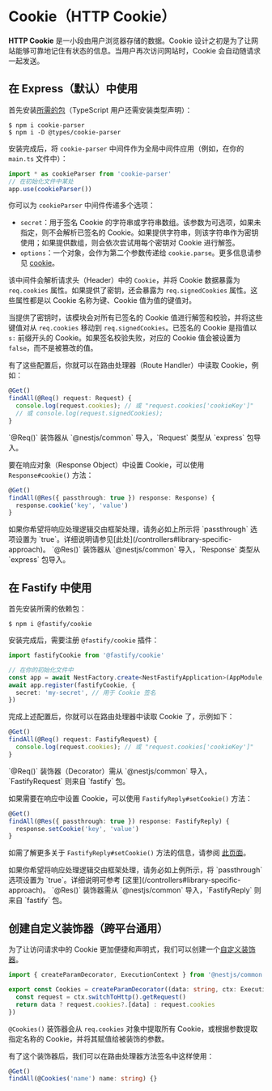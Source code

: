 # Cookie（HTTP Cookie）

**HTTP Cookie** 是一小段由用户浏览器存储的数据。Cookie 设计之初是为了让网站能够可靠地记住有状态的信息。当用户再次访问网站时，Cookie 会自动随请求一起发送。

## 在 Express（默认）中使用

首先安装[所需的包](https://github.com/expressjs/cookie-parser)（TypeScript 用户还需安装类型声明）：

```shell
$ npm i cookie-parser
$ npm i -D @types/cookie-parser
```

安装完成后，将 `cookie-parser` 中间件作为全局中间件应用（例如，在你的 `main.ts` 文件中）：

```ts
import * as cookieParser from 'cookie-parser'
// 在初始化文件中某处
app.use(cookieParser())
```

你可以为 `cookieParser` 中间件传递多个选项：

- `secret`：用于签名 Cookie 的字符串或字符串数组。该参数为可选项，如果未指定，则不会解析已签名的 Cookie。如果提供字符串，则该字符串作为密钥使用；如果提供数组，则会依次尝试用每个密钥对 Cookie 进行解签。
- `options`：一个对象，会作为第二个参数传递给 `cookie.parse`。更多信息请参见 [cookie](https://www.npmjs.org/package/cookie)。

该中间件会解析请求头（Header）中的 `Cookie`，并将 Cookie 数据暴露为 `req.cookies` 属性。如果提供了密钥，还会暴露为 `req.signedCookies` 属性。这些属性都是以 Cookie 名称为键、Cookie 值为值的键值对。

当提供了密钥时，该模块会对所有已签名的 Cookie 值进行解签和校验，并将这些键值对从 `req.cookies` 移动到 `req.signedCookies`。已签名的 Cookie 是指值以 `s:` 前缀开头的 Cookie。如果签名校验失败，对应的 Cookie 值会被设置为 `false`，而不是被篡改的值。

有了这些配置后，你就可以在路由处理器（Route Handler）中读取 Cookie，例如：

```ts
@Get()
findAll(@Req() request: Request) {
  console.log(request.cookies); // 或 "request.cookies['cookieKey']"
  // 或 console.log(request.signedCookies);
}
```

<CalloutInfo>
  `@Req()` 装饰器从 `@nestjs/common` 导入，`Request` 类型从 `express` 包导入。
</CalloutInfo>

要在响应对象（Response Object）中设置 Cookie，可以使用 `Response#cookie()` 方法：

```ts
@Get()
findAll(@Res({ passthrough: true }) response: Response) {
  response.cookie('key', 'value')
}
```

<CalloutInfo type="warning">
  如果你希望将响应处理逻辑交由框架处理，请务必如上所示将 `passthrough` 选项设置为
  `true`。详细说明请参见[此处](/controllers#library-specific-approach)。
</CalloutInfo>

<CalloutInfo>
  `@Res()` 装饰器从 `@nestjs/common` 导入，`Response` 类型从 `express` 包导入。
</CalloutInfo>

## 在 Fastify 中使用

首先安装所需的依赖包：

```shell
$ npm i @fastify/cookie
```

安装完成后，需要注册 `@fastify/cookie` 插件：

```ts
import fastifyCookie from '@fastify/cookie'

// 在你的初始化文件中
const app = await NestFactory.create<NestFastifyApplication>(AppModule, new FastifyAdapter())
await app.register(fastifyCookie, {
  secret: 'my-secret', // 用于 Cookie 签名
})
```

完成上述配置后，你就可以在路由处理器中读取 Cookie 了，示例如下：

```ts
@Get()
findAll(@Req() request: FastifyRequest) {
  console.log(request.cookies); // 或 "request.cookies['cookieKey']"
}
```

<CalloutInfo>
  `@Req()` 装饰器（Decorator）需从 `@nestjs/common` 导入，`FastifyRequest` 则来自 `fastify` 包。
</CalloutInfo>

如果需要在响应中设置 Cookie，可以使用 `FastifyReply#setCookie()` 方法：

```ts
@Get()
findAll(@Res({ passthrough: true }) response: FastifyReply) {
  response.setCookie('key', 'value')
}
```

如需了解更多关于 `FastifyReply#setCookie()` 方法的信息，请参阅 [此页面](https://github.com/fastify/fastify-cookie#sending)。

<CalloutInfo type="warning">
  如果你希望将响应处理逻辑交由框架处理，请务必如上例所示，将 `passthrough` 选项设置为
  `true`。详细说明可参考 [这里](/controllers#library-specific-approach)。
</CalloutInfo>

<CalloutInfo>
  `@Res()` 装饰器需从 `@nestjs/common` 导入，`FastifyReply` 则来自 `fastify` 包。
</CalloutInfo>

## 创建自定义装饰器（跨平台通用）

为了让访问请求中的 Cookie 更加便捷和声明式，我们可以创建一个[自定义装饰器](/custom-decorators)。

```ts
import { createParamDecorator, ExecutionContext } from '@nestjs/common'

export const Cookies = createParamDecorator((data: string, ctx: ExecutionContext) => {
  const request = ctx.switchToHttp().getRequest()
  return data ? request.cookies?.[data] : request.cookies
})
```

`@Cookies()` 装饰器会从 `req.cookies` 对象中提取所有 Cookie，或根据参数提取指定名称的 Cookie，并将其赋值给被装饰的参数。

有了这个装饰器后，我们可以在路由处理器方法签名中这样使用：

```ts
@Get()
findAll(@Cookies('name') name: string) {}
```
